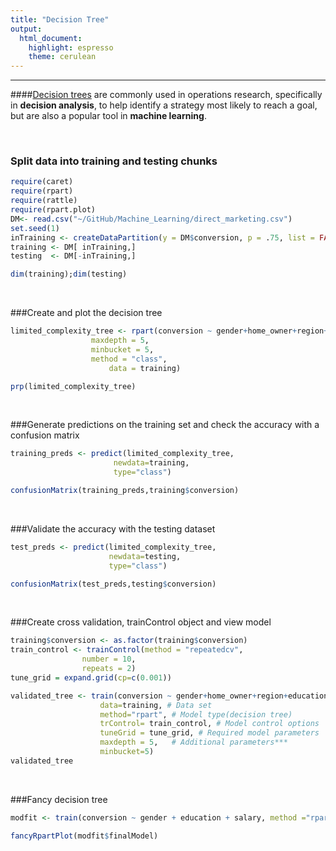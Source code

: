 ---
title: "Decision Tree"
output: 
  html_document: 
    highlight: espresso
    theme: cerulean
---
***
####[Decision trees](https://en.wikipedia.org/wiki/Decision_tree) are commonly used in operations research, specifically in **decision analysis**, to help identify a strategy most likely to reach a goal, but are also a popular tool in **machine learning**.

<br>

### Split data into training and testing chunks
```{r comment=NA,echo=FALSE,message=FALSE}
require(caret)
require(rpart)
require(rattle)
require(rpart.plot)
DM<- read.csv("~/GitHub/Machine_Learning/direct_marketing.csv")
set.seed(1)
inTraining <- createDataPartition(y = DM$conversion, p = .75, list = FALSE, times = 1)
training <- DM[ inTraining,]
testing  <- DM[-inTraining,]

dim(training);dim(testing)

```

<br>

###Create and plot the decision tree
```{r, echo=FALSE, fig.height=5, fig.width=8}
limited_complexity_tree <- rpart(conversion ~ gender+home_owner+region+education+salary+channel,cp = 0.001,
                  maxdepth = 5,
                  minbucket = 5,
                  method = "class",  
                      data = training)   

prp(limited_complexity_tree)
```


<br>

###Generate predictions on the training set and check the accuracy with a confusion matrix
```{r comment=NA, echo=FALSE}
training_preds <- predict(limited_complexity_tree, 
                       newdata=training, 
                       type="class")   

confusionMatrix(training_preds,training$conversion)
```

<br>

###Validate the accuracy with the testing dataset
```{r comment=NA, echo=FALSE}
test_preds <- predict(limited_complexity_tree,              
                      newdata=testing,      
                      type="class") 

confusionMatrix(test_preds,testing$conversion)
```

<br>

###Create cross validation, trainControl object and view model
```{r comment=NA, echo=FALSE}
training$conversion <- as.factor(training$conversion)
train_control <- trainControl(method = "repeatedcv",  
                number = 10,
                repeats = 2)   
tune_grid = expand.grid(cp=c(0.001))

validated_tree <- train(conversion ~ gender+home_owner+region+education+salary+channel,
                    data=training, # Data set
                    method="rpart", # Model type(decision tree)
                    trControl= train_control, # Model control options
                    tuneGrid = tune_grid, # Required model parameters
                    maxdepth = 5,   # Additional parameters***
                    minbucket=5)                          
validated_tree 

```

<br>

###Fancy decision tree
```{r, echo=FALSE, fig.height=5,fig.width=8}
modfit <- train(conversion ~ gender + education + salary, method ="rpart", data = training)

fancyRpartPlot(modfit$finalModel)
```

